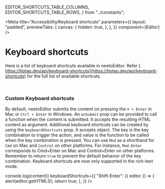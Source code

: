   EDITOR_SHORTCUTS_TABLE_COLUMNS,
  EDITOR_SHORTCUTS_TABLE_ROWS,
} from "../constants";

<Meta
  title="Accessibility/Keyboard shortcuts"
  parameters={{
    layout: "padded",
    previewTabs: {
      canvas: {
        hidden: true,
      },
    },
  }}
  component={Editor}
/>

# Keyboard shortcuts

Here is a list of keyboard shortcuts available in neetoEditor. Refer
[ https://tiptap.dev/api/keyboard-shortcuts](https://tiptap.dev/api/keyboard-shortcuts)
for the full list of available shortcuts.

<Table
  columns={EDITOR_SHORTCUTS_TABLE_COLUMNS}
  rows={EDITOR_SHORTCUTS_TABLE_ROWS}
/>

<br />

### **Custom Keyboard shortcuts**

By default, neetoEditor submits the content on pressing the `⌘ + Enter` in Mac
or `Ctrl + Enter` in Windows. An `onSubmit` prop can be provided to call a
function when the content is submitted. It accepts the resulting HTML content as
argument. Additional keyboard shortcuts can be created by using the
`keyboardShortcuts` prop. It accepts object. The key is the key combination to
trigger the action, and value is the function to be called when the key
combination is pressed. You can use `Mod` as a shorthand for `Cmd` on Mac and
`Control` on other platforms. For instance, `Mod-Enter` corresponds to Cmd+Enter
on Mac and Control+Enter on other platforms. Remember to return `true` to
prevent the default behavior of the key combination. Keyboard shortcuts are now
only supported in the rich-text mode.

<Canvas>
  <Story name="Custom Keyboard shortcuts">
    <Editor
      rows={19}
      onSubmit={content => console.log(content)}
      keyboardShortcuts={{
        "Shift-Enter": ({ editor }) => {
          alert(editor.getHTML());
          return true;
        },
      }}
    />
  </Story>
</Canvas>
